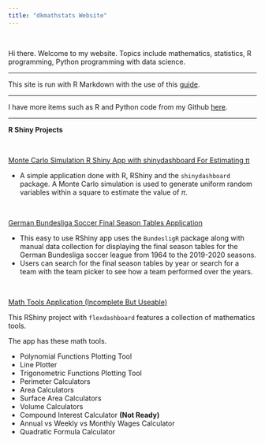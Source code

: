 ```yaml
---
title: "dkmathstats Website"
---
```


&nbsp;

Hi there. Welcome to my website. Topics include mathematics, statistics, R programming, Python programming with data science.

---

This site is run with R Markdown with the use of this [guide](http://nickstrayer.me/RMarkdown_Sites_tutorial/).

---

I have more items such as R and Python code from my Github [here](https://github.com/dk81).


---

**R Shiny Projects**

&nbsp;

[Monte Carlo Simulation R Shiny App with shinydashboard For Estimating π](https://dkmathstats.shinyapps.io/monteCarlo_estimatePi/) 

* A simple application done with R, RShiny and the `shinydashboard` package. A Monte Carlo simulation is used to generate uniform random variables within a square to estimate the value of $\pi$.

&nbsp;

[German Bundesliga Soccer Final Season Tables Application](https://dkmathstats.shinyapps.io/bundesligaTables_app/)

* This easy to use RShiny app uses the `BundesligR` package along with manual data collection for displaying the final season tables for the German Bundesliga soccer league from 1964 to the 2019-2020 seasons.
* Users can search for the final season tables by year or search for a team with the team picker to see how a team performed over the years.

&nbsp;

[Math Tools Application (Incomplete But Useable)](https://dkmathstats.shinyapps.io/mathTools/)

This RShiny project with `flexdashboard` features a collection of mathematics tools. 

The app has these math tools.

* Polynomial Functions Plotting Tool
* Line Plotter
* Trigonometric Functions Plotting Tool
* Perimeter Calculators
* Area Calculators
* Surface Area Calculators
* Volume Calculators
* Compound Interest Calculator **(Not Ready)**
* Annual vs Weekly vs Monthly Wages Calculator
* Quadratic Formula Calculator

